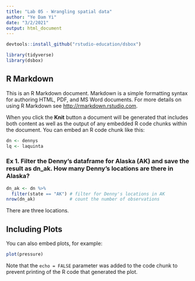 ```yaml
---
title: "Lab 05 - Wrangling spatial data"
author: "Ye Dam Yi"
date: "3/2/2021"
output: html_document
---
```


```r

devtools::install_github("rstudio-education/dsbox")

```

```r
library(tidyverse) 
library(dsbox) 
```

## R Markdown

This is an R Markdown document. Markdown is a simple formatting syntax for authoring HTML, PDF, and MS Word documents. For more details on using R Markdown see <http://rmarkdown.rstudio.com>.

When you click the **Knit** button a document will be generated that includes both content as well as the output of any embedded R code chunks within the document. You can embed an R code chunk like this:

```r
dn <- dennys
lq <- laquinta
```

### Ex 1. Filter the Denny’s dataframe for Alaska (AK) and save the result as dn_ak. How many Denny’s locations are there in Alaska?

```r
dn_ak <- dn %>%
  filter(state == "AK") # filter for Denny's locations in AK
nrow(dn_ak)             # count the number of observations

```
There are three locations. 


## Including Plots

You can also embed plots, for example:

```r
plot(pressure)
```

Note that the `echo = FALSE` parameter was added to the code chunk to prevent printing of the R code that generated the plot.
